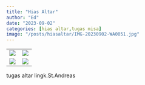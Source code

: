 ```yaml
---
title: "Hias Altar"
author: "Ed"
date: "2023-09-02"
categories: [hias altar,tugas misa]
image: "/posts/hiasaltar/IMG-20230902-WA0051.jpg"
---
```


|                                                                         |                                               |
|--------------------------------------|------------------------------------|
| ![](/posts/hiasaltar/IMG-20230902-WA0044.jpg) | ![](/posts/hiasaltar/IMG-20230902-WA0046.jpg) |
| ![](/posts/hiasaltar/IMG-20230902-WA0057.jpg)  | ![](/posts/hiasaltar/IMG-20230902-WA0045.jpg) |                                                                     
tugas altar lingk.St.Andreas
